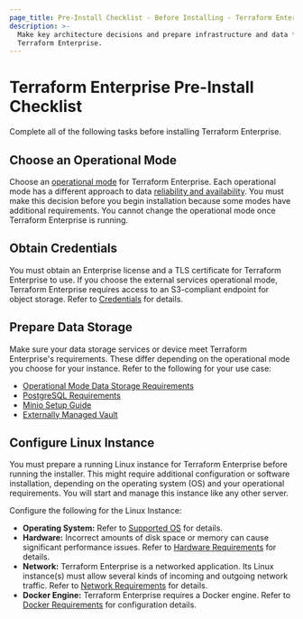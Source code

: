 ```yaml
---
page_title: Pre-Install Checklist - Before Installing - Terraform Enterprise
description: >-
  Make key architecture decisions and prepare infrastructure and data files for
  Terraform Enterprise.
---
```


# Terraform Enterprise Pre-Install Checklist

Complete all of the following tasks before installing Terraform Enterprise.

## Choose an Operational Mode

Choose an [operational mode](/terraform/enterprise/deploy/replicated/install/operation-modes) for Terraform
Enterprise. Each operational mode has a different approach to data
[reliability and availability](/terraform/enterprise/deploy/replicated/architecture/system-overview/reliability-availability).
You must make this decision before you begin installation because some modes
have additional requirements. You cannot change the operational mode once
Terraform Enterprise is running.

## Obtain Credentials

You must obtain an Enterprise license and a TLS certificate for Terraform Enterprise to use. If you choose the external services operational mode, Terraform Enterprise requires access to an S3-compliant endpoint for object storage. Refer to [Credentials](/terraform/enterprise/deploy/replicated/requirements/credentials) for details.

## Prepare Data Storage

Make sure your data storage services or device meet Terraform Enterprise's requirements. These differ depending on the operational mode you choose for your instance. Refer to the following for your use case:

- [Operational Mode Data Storage Requirements](/terraform/enterprise/deploy/replicated/requirements/data-storage/operational-mode-requirements)
- [PostgreSQL Requirements](/terraform/enterprise/deploy/replicated/requirements/data-storage/postgres-requirements)
- [Minio Setup Guide](/terraform/enterprise/deploy/replicated/requirements/data-storage/minio-setup-guide)
- [Externally Managed Vault](/terraform/enterprise/deploy/replicated/install/vault)

## Configure Linux Instance

You must prepare a running Linux instance for Terraform Enterprise before running the installer. This might require additional configuration or software installation, depending on the operating system (OS) and your operational requirements. You will start and manage this instance like any other server.

Configure the following for the Linux Instance:

- **Operating System:** Refer to [Supported OS](/terraform/enterprise/deploy/replicated/requirements/os-specific/supported-os) for details.
- **Hardware:** Incorrect amounts of disk space or memory can cause significant performance issues. Refer to [Hardware Requirements](/terraform/enterprise/deploy/replicated/requirements/hardware) for details.
- **Network:** Terraform Enterprise is a networked application. Its Linux instance(s) must allow several kinds of incoming and outgoing network traffic. Refer to [Network Requirements](/terraform/enterprise/deploy/replicated/requirements/network) for details.
- **Docker Engine:** Terraform Enterprise requires a Docker engine. Refer to [Docker Requirements](/terraform/enterprise/deploy/replicated/requirements/docker_engine) for configuration details.
